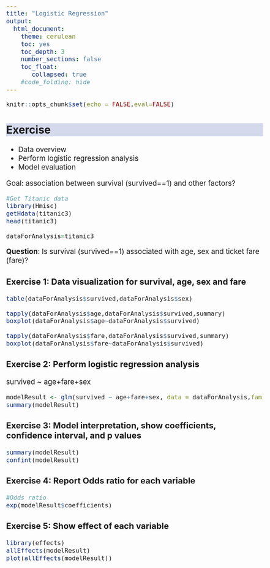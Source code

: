 ```yaml
---
title: "Logistic Regression"
output:
  html_document:
    theme: cerulean
    toc: yes
    toc_depth: 3
    number_sections: false
    toc_float: 
       collapsed: true
    #code_folding: hide
---
```


```{=html}
<style>
h2 {
  background-color: #D4DAEC;
}
body{
  font-size: 14pt;
}
</style>
```
```r

knitr::opts_chunk$set(echo = FALSE,eval=FALSE)


```

## Exercise

-   Data overview
-   Perform logistic regression analysis
-   Model evaluation

Goal: association between survival (survived==1) and other factors?

```r

#Get Titanic data
library(Hmisc)
getHdata(titanic3)
head(titanic3)

dataForAnalysis=titanic3

```

**Question**: Is survival (survived==1) associated with age, sex and ticket fare (fare)?

### Exercise 1: Data visualization for survival, age, sex and fare

```r

table(dataForAnalysis$survived,dataForAnalysis$sex)

tapply(dataForAnalysis$age,dataForAnalysis$survived,summary)
boxplot(dataForAnalysis$age~dataForAnalysis$survived)

tapply(dataForAnalysis$fare,dataForAnalysis$survived,summary)
boxplot(dataForAnalysis$fare~dataForAnalysis$survived)


```

### Exercise 2: Perform logistic regression analysis

survived \~ age+fare+sex

```r

modelResult <- glm(survived ~ age+fare+sex, data = dataForAnalysis,family = "binomial")
summary(modelResult)


```

### Exercise 3: Model interpretation, show coefficients, confidence interval, and p values

```r

summary(modelResult)
confint(modelResult)

```

### Exercise 4: Report Odds ratio for each variable

```r

#Odds ratio
exp(modelResult$coefficients)


```

### Exercise 5: Show effect of each variable

```r

library(effects)
allEffects(modelResult)
plot(allEffects(modelResult))


```
